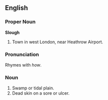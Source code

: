 ==English==
===Proper Noun===
'''Slough'''
# Town in west London, near Heathrow Airport.
===Pronunciation===
Rhymes with ''how''.
===Noun===
#Swamp or tidal plain.
#Dead skin on a sore or ulcer.